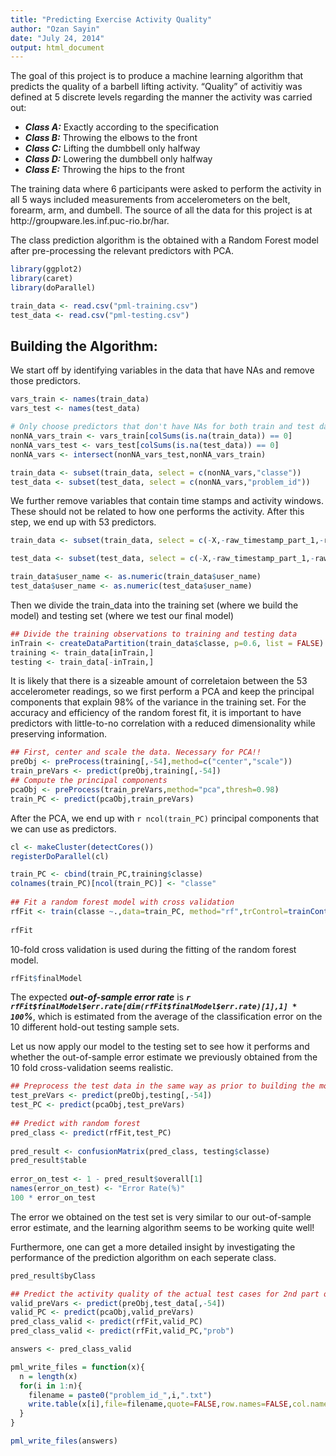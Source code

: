 ```yaml
---
title: "Predicting Exercise Activity Quality"
author: "Ozan Sayin"
date: "July 24, 2014"
output: html_document
---
```


The goal of this project is to produce a machine learning algorithm that predicts the quality of a barbell lifting activity. "Quality" of activitiy was defined at 5 discrete levels regarding the manner the activity was carried out: 

- ***Class A:*** Exactly according to the specification 
- ***Class B:*** Throwing the elbows to the front 
- ***Class C:*** Lifting the dumbbell only halfway 
- ***Class D:*** Lowering the dumbbell only halfway 
- ***Class E:*** Throwing the hips to the front 

The training data where 6 participants were asked to perform the activity in all 5 ways included measurements from accelerometers on the belt, forearm, arm, and dumbell. The source of all the data for this project is at http://groupware.les.inf.puc-rio.br/har.

The class prediction algorithm is the obtained with a Random Forest model after pre-processing the relevant predictors with PCA. 

```r
library(ggplot2)
library(caret)
library(doParallel)

train_data <- read.csv("pml-training.csv")
test_data <- read.csv("pml-testing.csv")
```

## Building the Algorithm:
We start off by identifying variables in the data that have NAs and remove those predictors. 
```r
vars_train <- names(train_data)
vars_test <- names(test_data)

# Only choose predictors that don't have NAs for both train and test data
nonNA_vars_train <- vars_train[colSums(is.na(train_data)) == 0]
nonNA_vars_test <- vars_test[colSums(is.na(test_data)) == 0]
nonNA_vars <- intersect(nonNA_vars_test,nonNA_vars_train)

train_data <- subset(train_data, select = c(nonNA_vars,"classe"))
test_data <- subset(test_data, select = c(nonNA_vars,"problem_id"))
```

We further remove variables that contain time stamps and activity windows. These should not be related to how one performs the activity. After this step, we end up with 53 predictors. 
```r
train_data <- subset(train_data, select = c(-X,-raw_timestamp_part_1,-raw_timestamp_part_2,-cvtd_timestamp,-new_window,-num_window))

test_data <- subset(test_data, select = c(-X,-raw_timestamp_part_1,-raw_timestamp_part_2,-cvtd_timestamp,-new_window,-num_window))

train_data$user_name <- as.numeric(train_data$user_name)
test_data$user_name <- as.numeric(test_data$user_name)
```

Then we divide the train_data into the training set (where we build the model) and testing set (where we test our final model)
```r
## Divide the training observations to training and testing data 
inTrain <- createDataPartition(train_data$classe, p=0.6, list = FALSE)
training <- train_data[inTrain,]
testing <- train_data[-inTrain,]
```

It is likely that there is a sizeable amount of correletaion between the 53 accelerometer readings, so we first perform a PCA and keep the principal components that explain 98% of the variance in the training set. For the accuracy and efficiency of the random forest fit, it is important to have predictors with little-to-no correlation with a reduced dimensionality while preserving information. 
```r
## First, center and scale the data. Necessary for PCA!! 
preObj <- preProcess(training[,-54],method=c("center","scale"))
train_preVars <- predict(preObj,training[,-54])
## Compute the principal components
pcaObj <- preProcess(train_preVars,method="pca",thresh=0.98)
train_PC <- predict(pcaObj,train_preVars)
```

After the PCA, we end up with `r ncol(train_PC)` principal components that we can use as predictors. 
```r
cl <- makeCluster(detectCores())
registerDoParallel(cl)
```

```r
train_PC <- cbind(train_PC,training$classe)
colnames(train_PC)[ncol(train_PC)] <- "classe"
 
## Fit a random forest model with cross validation 
rfFit <- train(classe ~.,data=train_PC, method="rf",trControl=trainControl(method="cv"), prox=T)
 
rfFit 
```
10-fold cross validation is used during the fitting of the random forest model.
 
```r
rfFit$finalModel
```
The expected ***out-of-sample error rate*** is ***`r rfFit$finalModel$err.rate[dim(rfFit$finalModel$err.rate)[1],1] * 100 `%***, which is estimated from the average of the classification error on the 10 different hold-out testing sample sets.
 
Let us now apply our model to the testing set to see how it performs and whether the out-of-sample error estimate we previously obtained from the 10 fold cross-validation seems realistic. 
```r
## Preprocess the test data in the same way as prior to building the model on the train set
test_preVars <- predict(preObj,testing[,-54])
test_PC <- predict(pcaObj,test_preVars)
 
## Predict with random forest
pred_class <- predict(rfFit,test_PC)
 
pred_result <- confusionMatrix(pred_class, testing$classe)
pred_result$table 
 
error_on_test <- 1 - pred_result$overall[1]
names(error_on_test) <- "Error Rate(%)"
100 * error_on_test 
```
 
The error we obtained on the test set is very similar to our out-of-sample error estimate, and the learning algorithm seems to be working quite well! 
 
Furthermore, one can get a more detailed insight by investigating the performance of the prediction algorithm on each seperate class. 
```r
pred_result$byClass
```
 
```r
## Predict the activity quality of the actual test cases for 2nd part of the course project 
valid_preVars <- predict(preObj,test_data[,-54])
valid_PC <- predict(pcaObj,valid_preVars)
pred_class_valid <- predict(rfFit,valid_PC)
pred_class_valid <- predict(rfFit,valid_PC,"prob")

answers <- pred_class_valid 

pml_write_files = function(x){
  n = length(x)
  for(i in 1:n){
    filename = paste0("problem_id_",i,".txt")
    write.table(x[i],file=filename,quote=FALSE,row.names=FALSE,col.names=FALSE)
  }
}

pml_write_files(answers)
```
